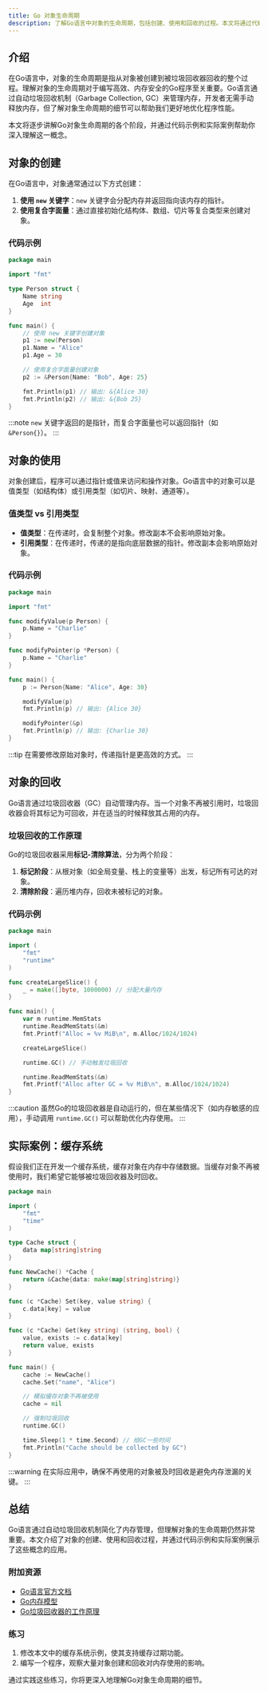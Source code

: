 ```yaml
---
title: Go 对象生命周期
description: 了解Go语言中对象的生命周期，包括创建、使用和回收的过程。本文将通过代码示例和实际案例，帮助初学者掌握Go内存管理的核心概念。
---
```


## 介绍

在Go语言中，对象的生命周期是指从对象被创建到被垃圾回收器回收的整个过程。理解对象的生命周期对于编写高效、内存安全的Go程序至关重要。Go语言通过自动垃圾回收机制（Garbage Collection, GC）来管理内存，开发者无需手动释放内存，但了解对象生命周期的细节可以帮助我们更好地优化程序性能。

本文将逐步讲解Go对象生命周期的各个阶段，并通过代码示例和实际案例帮助你深入理解这一概念。

## 对象的创建

在Go语言中，对象通常通过以下方式创建：

1. **使用 `new` 关键字**：`new` 关键字会分配内存并返回指向该内存的指针。
2. **使用复合字面量**：通过直接初始化结构体、数组、切片等复合类型来创建对象。

### 代码示例

```go
package main

import "fmt"

type Person struct {
    Name string
    Age  int
}

func main() {
    // 使用 new 关键字创建对象
    p1 := new(Person)
    p1.Name = "Alice"
    p1.Age = 30

    // 使用复合字面量创建对象
    p2 := &Person{Name: "Bob", Age: 25}

    fmt.Println(p1) // 输出: &{Alice 30}
    fmt.Println(p2) // 输出: &{Bob 25}
}
```

:::note
`new` 关键字返回的是指针，而复合字面量也可以返回指针（如 `&Person{}`）。
:::

## 对象的使用

对象创建后，程序可以通过指针或值来访问和操作对象。Go语言中的对象可以是值类型（如结构体）或引用类型（如切片、映射、通道等）。

### 值类型 vs 引用类型

- **值类型**：在传递时，会复制整个对象。修改副本不会影响原始对象。
- **引用类型**：在传递时，传递的是指向底层数据的指针。修改副本会影响原始对象。

### 代码示例

```go
package main

import "fmt"

func modifyValue(p Person) {
    p.Name = "Charlie"
}

func modifyPointer(p *Person) {
    p.Name = "Charlie"
}

func main() {
    p := Person{Name: "Alice", Age: 30}

    modifyValue(p)
    fmt.Println(p) // 输出: {Alice 30}

    modifyPointer(&p)
    fmt.Println(p) // 输出: {Charlie 30}
}
```

:::tip
在需要修改原始对象时，传递指针是更高效的方式。
:::

## 对象的回收

Go语言通过垃圾回收器（GC）自动管理内存。当一个对象不再被引用时，垃圾回收器会将其标记为可回收，并在适当的时候释放其占用的内存。

### 垃圾回收的工作原理

Go的垃圾回收器采用**标记-清除算法**，分为两个阶段：

1. **标记阶段**：从根对象（如全局变量、栈上的变量等）出发，标记所有可达的对象。
2. **清除阶段**：遍历堆内存，回收未被标记的对象。

### 代码示例

```go
package main

import (
    "fmt"
    "runtime"
)

func createLargeSlice() {
    _ = make([]byte, 1000000) // 分配大量内存
}

func main() {
    var m runtime.MemStats
    runtime.ReadMemStats(&m)
    fmt.Printf("Alloc = %v MiB\n", m.Alloc/1024/1024)

    createLargeSlice()

    runtime.GC() // 手动触发垃圾回收

    runtime.ReadMemStats(&m)
    fmt.Printf("Alloc after GC = %v MiB\n", m.Alloc/1024/1024)
}
```

:::caution
虽然Go的垃圾回收器是自动运行的，但在某些情况下（如内存敏感的应用），手动调用 `runtime.GC()` 可以帮助优化内存使用。
:::

## 实际案例：缓存系统

假设我们正在开发一个缓存系统，缓存对象在内存中存储数据。当缓存对象不再被使用时，我们希望它能够被垃圾回收器及时回收。

```go
package main

import (
    "fmt"
    "time"
)

type Cache struct {
    data map[string]string
}

func NewCache() *Cache {
    return &Cache{data: make(map[string]string)}
}

func (c *Cache) Set(key, value string) {
    c.data[key] = value
}

func (c *Cache) Get(key string) (string, bool) {
    value, exists := c.data[key]
    return value, exists
}

func main() {
    cache := NewCache()
    cache.Set("name", "Alice")

    // 模拟缓存对象不再被使用
    cache = nil

    // 强制垃圾回收
    runtime.GC()

    time.Sleep(1 * time.Second) // 给GC一些时间
    fmt.Println("Cache should be collected by GC")
}
```

:::warning
在实际应用中，确保不再使用的对象被及时回收是避免内存泄漏的关键。
:::

## 总结

Go语言通过自动垃圾回收机制简化了内存管理，但理解对象的生命周期仍然非常重要。本文介绍了对象的创建、使用和回收过程，并通过代码示例和实际案例展示了这些概念的应用。

### 附加资源

- [Go语言官方文档](https://golang.org/doc/)
- [Go内存模型](https://golang.org/ref/mem)
- [Go垃圾回收器的工作原理](https://blog.golang.org/ismmkeynote)

### 练习

1. 修改本文中的缓存系统示例，使其支持缓存过期功能。
2. 编写一个程序，观察大量对象创建和回收对内存使用的影响。

通过实践这些练习，你将更深入地理解Go对象生命周期的细节。